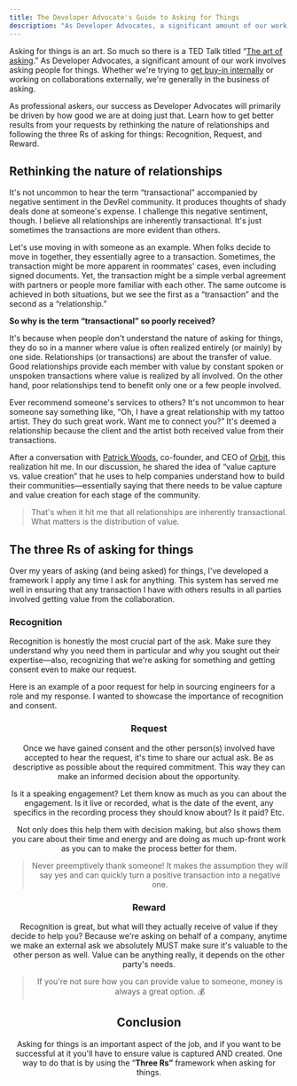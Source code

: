 ```yaml
---
title: The Developer Advocate's Guide to Asking for Things
description: "As Developer Advocates, a significant amount of our work involves asking people for things. Whether we're trying to get buy-in internally or working on collaborations externally, we're generally in the business of asking. Learn how to get better results from your requests by rethinking the nature of relationships and following the three Rs of asking for things: Recognition, Request, and Reward."
---
```


Asking for things is an art. So much so there is a TED Talk titled “[The art of asking](https://www.ted.com/talks/amanda_palmer_the_art_of_asking).” As Developer Advocates, a significant amount of our work involves asking people for things. Whether we're trying to [get buy-in internally](https://theworst.dev/developer-advocates-guide-to-getting-buy-in) or working on collaborations externally, we're generally in the business of asking.

As professional askers, our success as Developer Advocates will primarily be driven by how good we are at doing just that. Learn how to get better results from your requests by rethinking the nature of relationships and following the three Rs of asking for things: Recognition, Request, and Reward.

## Rethinking the nature of relationships

It's not uncommon to hear the term “transactional” accompanied by negative sentiment in the DevRel community. It produces thoughts of shady deals done at someone's expense. I challenge this negative sentiment, though. I believe all relationships are inherently transactional. It's just sometimes the transactions are more evident than others.

Let's use moving in with someone as an example. When folks decide to move in together, they essentially agree to a transaction. Sometimes, the transaction might be more apparent in roommates' cases, even including signed documents. Yet, the transaction might be a simple verbal agreement with partners or people more familiar with each other. The same outcome is achieved in both situations, but we see the first as a “transaction” and the second as a “relationship.”

**So why is the term “transactional” so poorly received?**

It's because when people don't understand the nature of asking for things, they do so in a manner where value is often realized entirely (or mainly) by one side. Relationships (or transactions) are about the transfer of value. Good relationships provide each member with value by constant spoken or unspoken transactions where value is realized by all involved. On the other hand, poor relationships tend to benefit only one or a few people involved.

Ever recommend someone's services to others? It's not uncommon to hear someone say something like, “Oh, I have a great relationship with my tattoo artist. They do such great work. Want me to connect you?” It's deemed a relationship because the client and the artist both received value from their transactions.

After a conversation with [Patrick Woods](https://twitter.com/patrickjwoods), co-founder, and CEO of [Orbit](https://orbit.love/), this realization hit me. In our discussion, he shared the idea of “value capture vs. value creation” that he uses to help companies understand how to build their communities—essentially saying that there needs to be value capture and value creation for each stage of the community.

> That's when it hit me that all relationships are inherently transactional. What matters is the distribution of value.

## The three Rs of asking for things

Over my years of asking (and being asked) for things, I've developed a framework I apply any time I ask for anything. This system has served me well in ensuring that any transaction I have with others results in all parties involved getting value from the collaboration.

### Recognition

Recognition is honestly the most crucial part of the ask. Make sure they understand why you need them in particular and why you sought out their expertise—also, recognizing that we're asking for something and getting consent even to make our request.

Here is an example of a poor request for help in sourcing engineers for a role and my response. I wanted to showcase the importance of recognition and consent.

<Tweet align="center" tweetLink="theworstdev/status/1448779792007012359" />

### Request

Once we have gained consent and the other person(s) involved have accepted to hear the request, it's time to share our actual ask. Be as descriptive as possible about the required commitment. This way they can make an informed decision about the opportunity.

Is it a speaking engagement? Let them know as much as you can about the engagement. Is it live or recorded, what is the date of the event, any specifics in the recording process they should know about? Is it paid? Etc.

Not only does this help them with decision making, but also shows them you care about their time and energy and are doing as much up-front work as you can to make the process better for them.

> Never preemptively thank someone! It makes the assumption they will say yes and can quickly turn a positive transaction into a negative one.

### Reward

Recognition is great, but what will they actually receive of value if they decide to help you? Because we're asking on behalf of a company, anytime we make an external ask we absolutely MUST make sure it's valuable to the other person as well. Value can be anything really, it depends on the other party's needs.

> If you're not sure how you can provide value to someone, money is always a great option. 💰

## Conclusion

Asking for things is an important aspect of the job, and if you want to be successful at it you'll have to ensure value is captured AND created. One way to do that is by using the “**Three Rs”** framework when asking for things.
